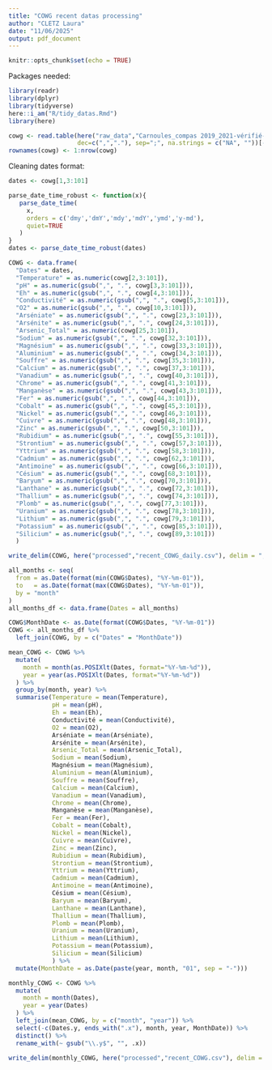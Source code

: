 ```yaml
---
title: "COWG recent datas processing"
author: "CLETZ Laura"
date: "11/06/2025"
output: pdf_document
---
```


```r
knitr::opts_chunk$set(echo = TRUE)
```

Packages needed:
```r
library(readr)
library(dplyr)
library(tidyverse)
here::i_am("R/tidy_datas.Rmd")
library(here)
```

```r
cowg <- read.table(here("raw_data","Carnoules_compas 2019_2021-vérifié-2.csv"), 
                   dec=c(",","."), sep=";", na.strings = c("NA", ""))[-c(1,106:111),]
rownames(cowg) <- 1:nrow(cowg)
```


Cleaning dates format:
```r
dates <- cowg[1,3:101]

parse_date_time_robust <- function(x){
   parse_date_time(
     x,
     orders = c('dmy','dmY','mdy','mdY','ymd','y-md'),
     quiet=TRUE
   )
}
dates <- parse_date_time_robust(dates)
```

```r
COWG <- data.frame(
  "Dates" = dates,
  "Temperature" = as.numeric(cowg[2,3:101]),
  "pH" = as.numeric(gsub(",", ".", cowg[3,3:101])),
  "Eh" = as.numeric(gsub(",", ".", cowg[4,3:101])),
  "Conductivité" = as.numeric(gsub(",", ".", cowg[5,3:101])),
  "O2" = as.numeric(gsub(",", ".", cowg[10,3:101])),
  "Arséniate" = as.numeric(gsub(",", ".", cowg[23,3:101])),
  "Arsénite" = as.numeric(gsub(",", ".", cowg[24,3:101])),
  "Arsenic_Total" = as.numeric(cowg[25,3:101]),
  "Sodium" = as.numeric(gsub(",", ".", cowg[32,3:101])),
  "Magnésium" = as.numeric(gsub(",", ".", cowg[33,3:101])),
  "Aluminium" = as.numeric(gsub(",", ".", cowg[34,3:101])),
  "Souffre" = as.numeric(gsub(",", ".", cowg[35,3:101])),
  "Calcium" = as.numeric(gsub(",", ".", cowg[37,3:101])),
  "Vanadium" = as.numeric(gsub(",", ".", cowg[40,3:101])),
  "Chrome" = as.numeric(gsub(",", ".", cowg[41,3:101])),
  "Manganèse" = as.numeric(gsub(",", ".", cowg[43,3:101])),
  "Fer" = as.numeric(gsub(",", ".", cowg[44,3:101])),
  "Cobalt" = as.numeric(gsub(",", ".", cowg[45,3:101])),
  "Nickel" = as.numeric(gsub(",", ".", cowg[46,3:101])),
  "Cuivre" = as.numeric(gsub(",", ".", cowg[48,3:101])),
  "Zinc" = as.numeric(gsub(",", ".", cowg[50,3:101])),
  "Rubidium" = as.numeric(gsub(",", ".", cowg[55,3:101])),
  "Strontium" = as.numeric(gsub(",", ".", cowg[57,3:101])),
  "Yttrium" = as.numeric(gsub(",", ".", cowg[58,3:101])),
  "Cadmium" = as.numeric(gsub(",", ".", cowg[62,3:101])),
  "Antimoine" = as.numeric(gsub(",", ".", cowg[66,3:101])),
  "Césium" = as.numeric(gsub(",", ".", cowg[68,3:101])),
  "Baryum" = as.numeric(gsub(",", ".", cowg[70,3:101])),
  "Lanthane" = as.numeric(gsub(",", ".", cowg[72,3:101])),
  "Thallium" = as.numeric(gsub(",", ".", cowg[74,3:101])),
  "Plomb" = as.numeric(gsub(",", ".", cowg[77,3:101])),
  "Uranium" = as.numeric(gsub(",", ".", cowg[78,3:101])),
  "Lithium" = as.numeric(gsub(",", ".", cowg[79,3:101])),
  "Potassium" = as.numeric(gsub(",", ".", cowg[85,3:101])),
  "Silicium" = as.numeric(gsub(",", ".", cowg[89,3:101]))
  )
```

```r
write_delim(COWG, here("processed","recent_COWG_daily.csv"), delim = ";")
```

```r
all_months <- seq(
  from = as.Date(format(min(COWG$Dates), "%Y-%m-01")),
  to   = as.Date(format(max(COWG$Dates), "%Y-%m-01")),
  by = "month"
)
all_months_df <- data.frame(Dates = all_months)

COWG$MonthDate <- as.Date(format(COWG$Dates, "%Y-%m-01"))
COWG <- all_months_df %>%
  left_join(COWG, by = c("Dates" = "MonthDate"))
```

```r
mean_COWG <- COWG %>%
  mutate(
    month = month(as.POSIXlt(Dates, format="%Y-%m-%d")),
    year = year(as.POSIXlt(Dates, format="%Y-%m-%d"))
  ) %>%
  group_by(month, year) %>%
  summarise(Temperature = mean(Temperature),
            pH = mean(pH),
            Eh = mean(Eh),
            Conductivité = mean(Conductivité),
            O2 = mean(O2),
            Arséniate = mean(Arséniate),
            Arsénite = mean(Arsénite),
            Arsenic_Total = mean(Arsenic_Total),
            Sodium = mean(Sodium),
            Magnésium = mean(Magnésium),
            Aluminium = mean(Aluminium),
            Souffre = mean(Souffre),
            Calcium = mean(Calcium),
            Vanadium = mean(Vanadium),
            Chrome = mean(Chrome),
            Manganèse = mean(Manganèse),
            Fer = mean(Fer),
            Cobalt = mean(Cobalt),
            Nickel = mean(Nickel),
            Cuivre = mean(Cuivre),
            Zinc = mean(Zinc),
            Rubidium = mean(Rubidium),
            Strontium = mean(Strontium),
            Yttrium = mean(Yttrium),
            Cadmium = mean(Cadmium),
            Antimoine = mean(Antimoine),
            Césium = mean(Césium),
            Baryum = mean(Baryum),
            Lanthane = mean(Lanthane),
            Thallium = mean(Thallium),
            Plomb = mean(Plomb),
            Uranium = mean(Uranium),
            Lithium = mean(Lithium),
            Potassium = mean(Potassium),
            Silicium = mean(Silicium)
            ) %>%
  mutate(MonthDate = as.Date(paste(year, month, "01", sep = "-")))
```

```r
monthly_COWG <- COWG %>%
  mutate(
    month = month(Dates),
    year = year(Dates)
  ) %>%
  left_join(mean_COWG, by = c("month", "year")) %>%
  select(-c(Dates.y, ends_with(".x"), month, year, MonthDate)) %>% 
  distinct() %>%
  rename_with(~ gsub("\\.y$", "", .x))
```

```r
write_delim(monthly_COWG, here("processed","recent_COWG.csv"), delim = ";")
```

